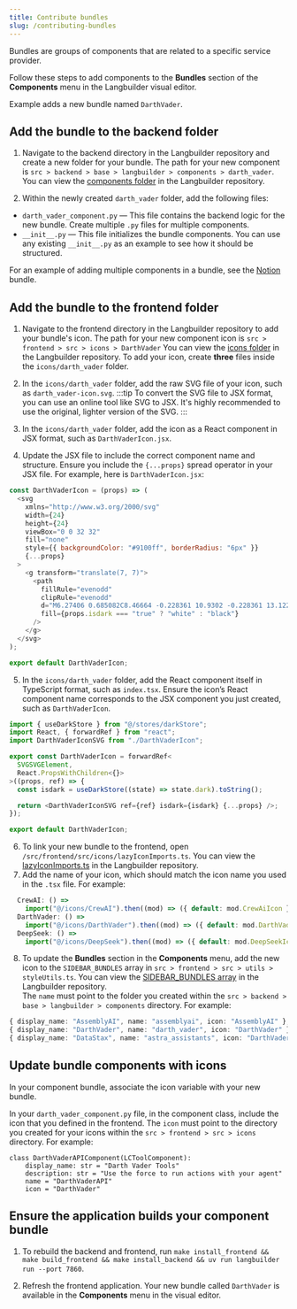```yaml
---
title: Contribute bundles
slug: /contributing-bundles
---
```


Bundles are groups of components that are related to a specific service provider.

Follow these steps to add components to the **Bundles** section of the **Components** menu in the Langbuilder visual editor.

Example adds a new bundle named `DarthVader`.

## Add the bundle to the backend folder

1. Navigate to the backend directory in the Langbuilder repository and create a new folder for your bundle.
The path for your new component is `src > backend > base > langbuilder > components > darth_vader`.
You can view the [components folder](https://github.com/langbuilder-ai/langbuilder/tree/main/src/backend/base/langbuilder/components) in the Langbuilder repository.

2. Within the newly created `darth_vader` folder, add the following files:

* `darth_vader_component.py` — This file contains the backend logic for the new bundle. Create multiple `.py` files for multiple components.
* `__init__.py` — This file initializes the bundle components. You can use any existing `__init__.py` as an example to see how it should be structured.

For an example of adding multiple components in a bundle, see the [Notion](https://github.com/langbuilder-ai/langbuilder/tree/main/src/backend/base/langbuilder/components/Notion) bundle.


## Add the bundle to the frontend folder

1. Navigate to the frontend directory in the Langbuilder repository to add your bundle's icon.
The path for your new component icon is `src > frontend > src > icons > DarthVader`
You can view the [icons folder](https://github.com/langbuilder-ai/langbuilder/tree/main/src/frontend/src/icons) in the Langbuilder repository.
To add your icon, create **three** files inside the `icons/darth_vader` folder.

2. In the `icons/darth_vader` folder, add the raw SVG file of your icon, such as `darth_vader-icon.svg`.
:::tip
To convert the SVG file to JSX format, you can use an online tool like SVG to JSX.
It's highly recommended to use the original, lighter version of the SVG.
:::
3. In the `icons/darth_vader` folder, add the icon as a React component in JSX format, such as `DarthVaderIcon.jsx`.
4. Update the JSX file to include the correct component name and structure.
Ensure you include the `{...props}` spread operator in your JSX file.
For example, here is `DarthVaderIcon.jsx`:
```javascript
const DarthVaderIcon = (props) => (
  <svg
    xmlns="http://www.w3.org/2000/svg"
    width={24}
    height={24}
    viewBox="0 0 32 32"
    fill="none"
    style={{ backgroundColor: "#9100ff", borderRadius: "6px" }}
    {...props}
  >
    <g transform="translate(7, 7)">
      <path
        fillRule="evenodd"
        clipRule="evenodd"
        d="M6.27406 0.685082C8.46664 -0.228361 10.9302 -0.228361 13.1229 0.685082C14.6773 1.33267 16.0054 2.40178 16.9702 3.75502C17.6126 4.65574 17.0835 5.84489 16.045 6.21613L13.5108 7.12189C12.9962 7.30585 12.4289 7.26812 11.9429 7.01756C11.8253 6.95701 11.7298 6.86089 11.6696 6.74266L10.2591 3.97469C10.0249 3.51519 9.37195 3.51519 9.13783 3.97469L7.72731 6.74274C7.66714 6.86089 7.57155 6.95701 7.454 7.01756L4.70187 8.43618C4.24501 8.67169 4.24501 9.3284 4.70187 9.56391L7.454 10.9825C7.57155 11.0431 7.66714 11.1392 7.72731 11.2574L9.13783 14.0254C9.37195 14.4849 10.0249 14.4849 10.2591 14.0254L11.6696 11.2574C11.7298 11.1392 11.8253 11.0431 11.9428 10.9825C12.429 10.7319 12.9965 10.6942 13.5112 10.8781L16.045 11.7838C17.0835 12.1551 17.6126 13.3442 16.9704 14.245C16.0054 15.5982"
        fill={props.isdark === "true" ? "white" : "black"}
      />
    </g>
  </svg>
);

export default DarthVaderIcon;
```

5. In the `icons/darth_vader` folder, add the React component itself in TypeScript format, such as `index.tsx`.
Ensure the icon’s React component name corresponds to the JSX component you just created, such as `DarthVaderIcon`.
```typescript
import { useDarkStore } from "@/stores/darkStore";
import React, { forwardRef } from "react";
import DarthVaderIconSVG from "./DarthVaderIcon";

export const DarthVaderIcon = forwardRef<
  SVGSVGElement,
  React.PropsWithChildren<{}>
>((props, ref) => {
  const isdark = useDarkStore((state) => state.dark).toString();

  return <DarthVaderIconSVG ref={ref} isdark={isdark} {...props} />;
});

export default DarthVaderIcon;
```

6. To link your new bundle to the frontend, open `/src/frontend/src/icons/lazyIconImports.ts`.
You can view the [lazyIconImports.ts](https://github.com/langbuilder-ai/langbuilder/blob/main/src/frontend/src/icons/lazyIconImports.ts) in the Langbuilder repository.
7. Add the name of your icon, which should match the icon name you used in the `.tsx` file.
For example:
```typescript
  CrewAI: () =>
    import("@/icons/CrewAI").then((mod) => ({ default: mod.CrewAiIcon })),
  DarthVader: () =>
    import("@/icons/DarthVader").then((mod) => ({ default: mod.DarthVaderIcon })),
  DeepSeek: () =>
    import("@/icons/DeepSeek").then((mod) => ({ default: mod.DeepSeekIcon })),
```

8. To update the **Bundles** section in the **Components** menu, add the new icon to the `SIDEBAR_BUNDLES` array in `src > frontend > src > utils > styleUtils.ts`.
You can view the [SIDEBAR_BUNDLES array](https://github.com/langbuilder-ai/langbuilder/blob/main/src/frontend/src/utils/styleUtils.ts#L231) in the Langbuilder repository.\
The `name` must point to the folder you created within the `src > backend > base > langbuilder > components` directory.
For example:
```typescript
{ display_name: "AssemblyAI", name: "assemblyai", icon: "AssemblyAI" },
{ display_name: "DarthVader", name: "darth_vader", icon: "DarthVader" },
{ display_name: "DataStax", name: "astra_assistants", icon: "DarthVader" },
```

## Update bundle components with icons

In your component bundle, associate the icon variable with your new bundle.

In your `darth_vader_component.py` file, in the component class, include the icon that you defined in the frontend.
The `icon` must point to the directory you created for your icons within the `src > frontend > src > icons` directory.
For example:
```
class DarthVaderAPIComponent(LCToolComponent):
    display_name: str = "Darth Vader Tools"
    description: str = "Use the force to run actions with your agent"
    name = "DarthVaderAPI"
    icon = "DarthVader"
```

## Ensure the application builds your component bundle

1. To rebuild the backend and frontend, run `make install_frontend && make build_frontend && make install_backend && uv run langbuilder run --port 7860`.

2. Refresh the frontend application.
Your new bundle called `DarthVader` is available in the **Components** menu in the visual editor.